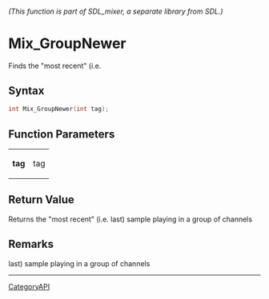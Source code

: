 ====== (This function is part of SDL_mixer, a separate library from SDL.) ======
= Mix_GroupNewer =

Finds the "most recent" (i.e.

== Syntax ==

<syntaxhighlight lang='c'>
int Mix_GroupNewer(int tag);
</syntaxhighlight>

== Function Parameters ==

{|
|'''tag'''
|tag
|}

== Return Value ==

Returns the "most recent" (i.e. last) sample playing in a group of channels

== Remarks ==

last) sample playing in a group of channels

----
[[CategoryAPI]]


